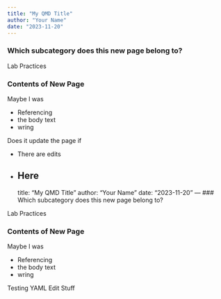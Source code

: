 ---
title: "My QMD Title"
author: "Your Name"
date: "2023-11-20"
---
### Which subcategory does this new page belong to?

Lab Practices

### Contents of New Page

Maybe I was

- Referencing
- the body text
- wring

Does it update the page if 

- There are edits
- Here
---
title: "My QMD Title"
author: "Your Name"
date: "2023-11-20"
---
### Which subcategory does this new page belong to?

Lab Practices

### Contents of New Page

Maybe I was

- Referencing
- the body text
- wring

Testing YAML Edit Stuff
